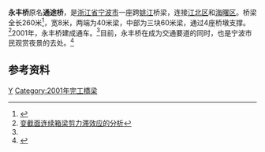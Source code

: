 {{Infobox_Bridge
|bridge_name= 永丰桥
|image= Yongfeng Bridge in Ningbo.JPG
|carries= [[通途路|通途路]]
|crosses= [[姚江|姚江]]
|locale= [[宁波市|宁波市]][[海曙区|海曙区]]和[[江北区_(宁波市)|江北区]]
|length={{Convert|260|m}}
|open=2001年
}}
'''永丰桥'''原名'''通途桥'''，是[[浙江省|浙江省]][[宁波市|宁波市]]一座跨[[姚江|姚江]]桥梁，连接[[江北区_(宁波市)|江北区]]和[[海曙区|海曙区]]。桥梁全长260米<ref name="ref1">{{Cite web |url=http://zjnews.zjol.com.cn/05zjnews/system/2009/08/03/015720607.shtml |title=天堑通途——从浮桥到跨海大桥 宁波融入大世界 |access-date=2010-08-24 |archive-url=https://web.archive.org/web/20110822091413/http://zjnews.zjol.com.cn/05zjnews/system/2009/08/03/015720607.shtml |archive-date=2011-08-22 |dead-url=no }}</ref>，宽8米，两端为40米梁，中部为三块60米梁，通过4座桥墩支撑。<ref>[http://wenku.baidu.com/view/945a750cba1aa8114431d995.html 变截面连续箱梁剪力滞效应的分析]</ref>2001年，永丰桥建成通车。<ref name="ref1"/>目前，永丰桥在成为交通要道的同时，也是宁波市民观赏夜景的去处。<ref>{{Cite web |url=http://www.nbplan.gov.cn/cn/n1459.html |title=甬城夜晚的脸在改变 |accessdate=2010-08-24 |archive-date=2011-03-11 |archive-url=https://web.archive.org/web/20110311063729/http://www.nbplan.gov.cn/cn/n1459.html |dead-url=yes }}</ref>

== 参考资料 ==
{{reflist}}

{{宁波桥梁}}
{{Crossings navbox
|structure= 跨河设施
|place= [[姚江|姚江]]
|bridge= 永丰桥
|bridge signs= [[通途路|通途路]]
|upstream= [[姚江大桥|姚江大桥]]
|upstream signs= [[环城北路|环城北路]]
|downstream= [[鼓楼站_(宁波市)|鼓楼]]-[[外滩大桥站|外滩大桥]]区间隧道
|downstream signs= [[File:NBRT_Line_2_icon.svg|40px]]
}}
{{Bridge-stub}}

[[Category:宁波桥梁|Y]]
[[Category:2001年完工橋梁|Category:2001年完工橋梁]]